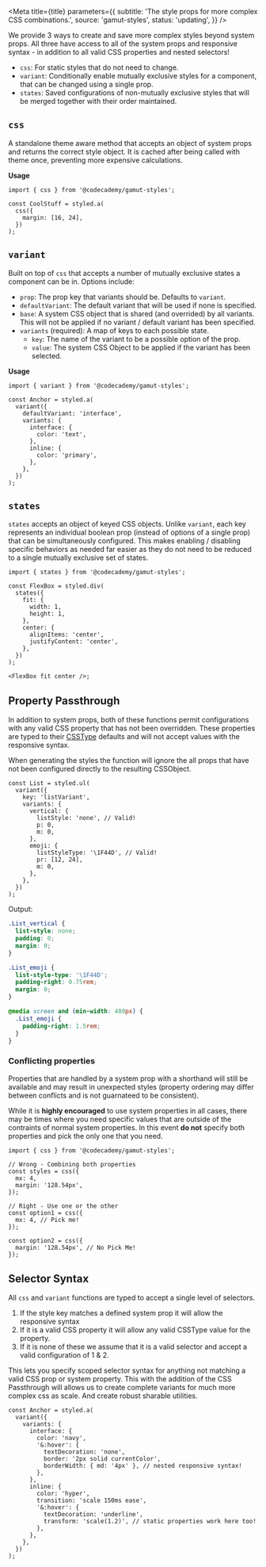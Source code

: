 
<Meta
  title={title}
  parameters={{
    subtitle: 'The style props for more complex CSS combinations.',
    source: 'gamut-styles',
    status: 'updating',
  }}
/>

We provide 3 ways to create and save more complex styles beyond system props. All three have access to all of the system props and responsive syntax - in addition to all valid CSS properties and nested selectors!

- `css`: For static styles that do not need to change.
- `variant`: Conditionally enable mutually exclusive styles for a component, that can be changed using a single prop.
- `states`: Saved configurations of non-mutually exclusive styles that will be merged together with their order maintained.

## `css`

A standalone theme aware method that accepts an object of system props and returns the correct style object. It is cached after being called with theme once, preventing more expensive calculations.

**Usage**

```tsx
import { css } from '@codecademy/gamut-styles';

const CoolStuff = styled.a(
  css({
    margin: [16, 24],
  })
);
```

## `variant`

Built on top of `css` that accepts a number of mutually exclusive states a component can be in. Options include:

- `prop`: The prop key that variants should be. Defaults to `variant`.
- `defaultVariant`: The default variant that will be used if none is specified.
- `base`: A system CSS object that is shared (and overrided) by all variants. This will not be applied if no variant / default variant has been specified.
- `variants` (required): A map of keys to each possible state.
  - `key`: The name of the variant to be a possible option of the prop.
  - `value`: The system CSS Object to be applied if the variant has been selected.

**Usage**

```tsx
import { variant } from '@codecademy/gamut-styles';

const Anchor = styled.a(
  variant({
    defaultVariant: 'interface',
    variants: {
      interface: {
        color: 'text',
      },
      inline: {
        color: 'primary',
      },
    },
  })
);
```

## `states`

`states` accepts an object of keyed CSS objects. Unlike `variant`, each key represents an individual boolean prop (instead of options of a single prop) that can be simultaneously configured. This makes enabling / disabling specific behaviors as needed far easier as they do not need to be reduced to a single mutually exclusive set of states.

```tsx
import { states } from '@codecademy/gamut-styles';

const FlexBox = styled.div(
  states({
    fit: {
      width: 1,
      height: 1,
    },
    center: {
      alignItems: 'center',
      justifyContent: 'center',
    },
  })
);

<FlexBox fit center />;
```

## Property Passthrough

In addition to system props, both of these functions permit configurations with any valid CSS property that has not been overridden. These properties are typed to their [CSSType](https://github.com/frenic/csstype#csstype) defaults and will not accept values with the responsive syntax.

When generating the styles the function will ignore the all props that have not been configured directly to the resulting CSSObject.

```tsx
const List = styled.ul(
  variant({
    key: 'listVariant',
    variants: {
      vertical: {
        listStyle: 'none', // Valid!
        p: 0,
        m: 0,
      },
      emoji: {
        listStyleType: '\1F44D', // Valid!
        pr: [12, 24],
        m: 0,
      },
    },
  })
);
```

Output:

```css
.List_vertical {
  list-style: none;
  padding: 0;
  margin: 0;
}

.List_emoji {
  list-style-type: '\1F44D';
  padding-right: 0.75rem;
  margin: 0;
}

@media screen and (min-width: 480px) {
  .List_emoji {
    padding-right: 1.5rem;
  }
}
```

### Conflicting properties

Properties that are handled by a system prop with a shorthand will still be available and may result in unexpected styles (property ordering may differ between conflicts and is not guarnateed to be consistent).

While it is **highly encouraged** to use system properties in all cases, there may be times where you need specific values that are outside of the contraints of normal system properties. In this event **do not** specify both properties and pick the only one that you need.

```tsx
import { css } from '@codecademy/gamut-styles';

// Wrong - Combining both properties
const styles = css({
  mx: 4,
  margin: '128.54px',
});

// Right - Use one or the other
const option1 = css({
  mx: 4, // Pick me!
});

const option2 = css({
  margin: '128.54px', // No Pick Me!
});
```

## Selector Syntax

All `css` and `variant` functions are typed to accept a single level of selectors.

1. If the style key matches a defined system prop it will allow the responsive syntax
2. If it is a valid CSS property it will allow any valid CSSType value for the property.
3. If it is none of these we assume that it is a valid selector and accept a valid configuration of 1 & 2.

This lets you specify scoped selector syntax for anything not matching a valid CSS prop or system property. This with the addition of the CSS Passthrough will allows us to create complete variants for much more complex css as scale. And create robust sharable utilities.

```tsx
const Anchor = styled.a(
  variant({
    variants: {
      interface: {
        color: 'navy',
        '&:hover': {
          textDecoration: 'none',
          border: '2px solid currentColor',
          borderWidth: { md: '4px' }, // nested responsive syntax!
        },
      },
      inline: {
        color: 'hyper',
        transition: 'scale 150ms ease',
        '&:hover': {
          textDecoration: 'underline',
          transform: 'scale(1.2)', // static properties work here too!
        },
      },
    },
  })
);
```
